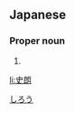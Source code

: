 ==Japanese==
{{ja-kanjitab|史|朗}}

===Proper noun===
{{ja-pos|proper|しろう}}

# {{given name|male|lang=ja}}

[[Category:Japanese male given names|しろう]]

[[li:史朗]]